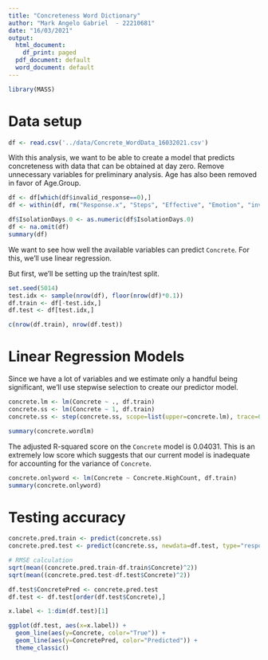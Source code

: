 ```yaml
---
title: "Concreteness Word Dictionary"
author: "Mark Angelo Gabriel  - 22210681"
date: "16/03/2021"
output:
  html_document:
    df_print: paged
  pdf_document: default
  word_document: default
---
```


```r
library(MASS)
```

# Data setup

```r
df <- read.csv('../data/Concrete_WordData_16032021.csv')
```

With this analysis, we want to be able to create a model that predicts concreteness with data that can be obtained at day zero.
Remove unnecessary variables for preliminary analysis. Age has also been removed in favor of Age.Group. 

```r
df <- df[which(df$invalid_response==0),]
df <- within(df, rm("Response.x", "Steps", "Effective", "Emotion", "invalid_response", "Age.r"))

df$IsolationDays.0 <- as.numeric(df$IsolationDays.0)
df <- na.omit(df)
summary(df)
```

We want to see how well the available variables can predict `Concrete`. For this, we'll use linear regression.

But first, we'll be setting up the train/test split.

```r
set.seed(5014)
test.idx <- sample(nrow(df), floor(nrow(df)*0.1))
df.train <- df[-test.idx,]
df.test <- df[test.idx,]

c(nrow(df.train), nrow(df.test))
```

# Linear Regression Models

Since we have a lot of variables and we estimate only a handful being significant, we'll use stepwise selection to create our predictor model. 

```r
concrete.lm <- lm(Concrete ~ ., df.train)
concrete.ss <- lm(Concrete ~ 1, df.train)
concrete.ss <- step(concrete.ss, scope=list(upper=concrete.lm), trace=0)

summary(concrete.wordlm)
```
The adjusted R-squared score on the `Concrete` model is 0.04031. This is an extremely low score which suggests that our current model is inadequate for accounting for the variance of `Concrete`.

```r
concrete.onlyword <- lm(Concrete ~ Concrete.HighCount, df.train)
summary(concrete.onlyword)
```

# Testing accuracy

```r
concrete.pred.train <- predict(concrete.ss)
concrete.pred.test <- predict(concrete.ss, newdata=df.test, type="response")

# RMSE calculation
sqrt(mean((concrete.pred.train-df.train$Concrete)^2))
sqrt(mean((concrete.pred.test-df.test$Concrete)^2))
```

```r
df.test$ConcretePred <- concrete.pred.test
df.test <- df.test[order(df.test$Concrete),]

x.label <- 1:dim(df.test)[1]

ggplot(df.test, aes(x=x.label)) + 
  geom_line(aes(y=Concrete, color="True")) + 
  geom_line(aes(y=ConcretePred, color="Predicted")) +
  theme_classic()
```